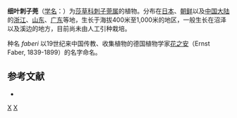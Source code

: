 {{Speciesbox
| genus = Rhynchospora
| species = faberi
| authority = C. B. Clarke, 1903
}}

'''细叶刺子莞'''（[[学名|学名]]：{{lang|la|''Rhynchospora faberi''}}）为[[莎草科|莎草科]][[刺子莞属|刺子莞属]]的植物。分布在[[日本|日本]]、[[朝鲜|朝鲜]]以及[[中国大陆|中国大陆]]的[[浙江|浙江]]、[[山东|山东]]、[[广东|广东]]等地，生长于海拔400米至1,000米的地区，一般生长在沼泽以及溪边的地方，目前尚未由人工引种栽培。

种名 ''faberi'' 以19世纪来中国传教、收集植物的德国植物学家[[花之安|花之安]]（Ernst Faber, 1839-1899）的名字命名。

== 参考文献 ==
<div class="references-small">
* {{cite web| url =http://www.bioinfo.cn/db05/KmzwSpecies.php?action=view&id=7221| title =细叶刺子莞| work =《中国高等植物数据库全库》| publisher =中国科学院微生物研究所| author =昆明植物研究所| accessdate =2009-02-24| deadurl =yes| archiveurl =https://web.archive.org/web/20160305071159/http://www.bioinfo.cn/db05/KmzwSpecies.php?action=view&id=7221| archivedate =2016-03-05}}
</div>
{{Taxonbar|from=Q15227243}}

[[Category:刺子莞属|X]]
[[Category:1903年描述的植物|X]]